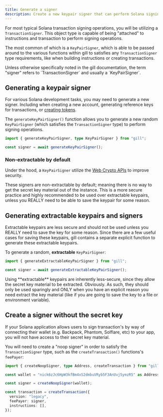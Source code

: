 ```yaml
---
title: Generate a signer
description: Create a new keypair signer that can perform Solana signing operations.
---
```


For most typical Solana transaction signing operations, you will be utilizing a `TransactionSigner`.
This object type is capable of being "attached" to instructions and transaction to perform signing
operations.

The most common of which is a `KeyPairSigner`, which is able to be passed around to the various
functions within gill to satisfies any `TransactionSigner` type requirements, like when building
instructions or creating transactions.

<Callout>
  Unless otherwise specifically noted in the gill documentation, the term "signer" refers to
  `TransactionSigner` and usually a `KeyPairSigner`.
</Callout>

## Generating a keypair signer

For various Solana development tasks, you may need to generate a new signer. Including when creating
a new account, generating reference keys for transactions, or
[creating tokens](/docs/guides/tokens/create-token).

The `generateKeyPairSigner()` function allows you to generate a new random `KeyPairSigner` (which
satisfies the `TransactionSigner` type) to perform signing operations.

```typescript twoslash
import { generateKeyPairSigner, type KeyPairSigner } from "gill";

const signer = await generateKeyPairSigner();
```

### Non-extractable by default

Under the hood, a `KeyPairSigner` utilize the
[Web Crypto APIs](https://developer.mozilla.org/en-US/docs/Web/API/Web_Crypto_API) to improve
security.

These signers are non-extractable by default; meaning there is no way to get the secret key material
out of the instance. This is a more secure practice and highly recommended to be used over
extractable keypairs, unless you REALLY need to be able to save the keypair for some reason.

## Generating extractable keypairs and signers

Extractable keypairs are less secure and should not be used unless you REALLY need to save the key
for some reason. Since there are a few useful cases for saving these keypairs, gill contains a
separate explicit function to generate these extractable keypairs.

To generate a random, **extractable** `KeyPairSigner`:

```typescript twoslash
import { generateExtractableKeyPairSigner } from "gill";

const signer = await generateExtractableKeyPairSigner();
```

<Callout title="WARNING" type="error">
  Using **extractable** keypairs are inherently less-secure, since they allow the secret key
  material to be extracted. Obviously. As such, they should only be used sparingly and ONLY when you
  have an explicit reason you need extract the key material (like if you are going to save the key
  to a file or environment variable).
</Callout>

## Create a signer without the secret key

If your Solana application allows users to sign transaction's by way of connecting their wallet
(e.g. Backpack, Phantom, Solflare, etc) to your app, you will not have access to their secret key
material.

You will need to create a "noop signer" in order to satisfy the `TransactionSigner` type, such as
the `createTransaction()` functions's `feePayer`:

```typescript twoslash
import { createNoopSigner, type Address, createTransaction } from "gill";

const wallet = "nick6zJc6HpW3kfBm4xS2dmbuVRyb5F3AnUvj5ymzR5" as Address;

const signer = createNoopSigner(wallet);

const transaction = createTransaction({
  version: "legacy",
  feePayer: signer,
  instructions: [],
});
```
